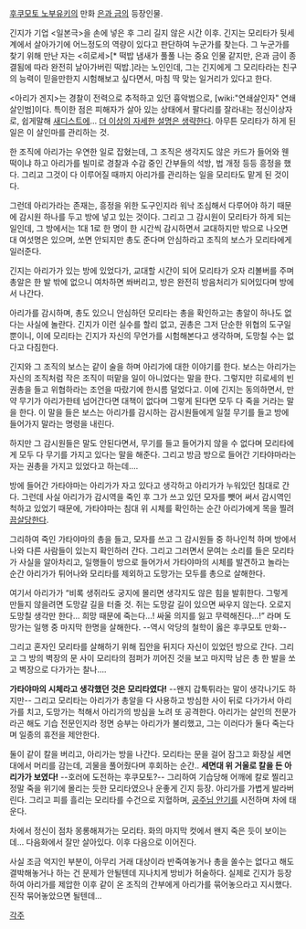 [[후쿠모토 노부유키]]의 만화 [[은과 금]]의 등장인물.

긴지가 기업 <일본극>을 손에 넣은 후 그리 길지 않은 시간 이후. 긴지는 모리타가 뒷세계에서 살아가기에 어느정도의 역량이 있다고 판단하여 누군가를 찾는다. 그 누군가를 찾기 위해 만난 자는 <히로세>[* 떡밥 냄새가 풀풀 나는 중요 인물 같지만, 은과 금이 종결됨에 따라 완전히 날아가버린 떡밥.]라는 노인인데, 그는 긴지에게 그 모리타라는 친구의 능력이 믿을만한지 시험해보고 싶다면서, 마침 딱 맞는 일거리가 있다고 한다.

<아리가 겐지>는 경찰이 전력으로 추적하고 있던 흉악범으로, [wiki:"연쇄살인자" 연쇄살인범]이다. 특이한 점은 피해자가 살아 있는 상태에서 팔다리를 잘라내는 정신이상자로, 쉽게말해 [[새디스트]]에… [[더 이상의 자세한 설명은 생략한다]]. 아무튼 모리타가 하게 된 일은 이 살인마를 관리하는 것. 

한 조직에 아리가는 우연한 일로 잡혔는데, 그 조직은 생각지도 않은 카드가 들어와 웬 떡이냐 하고 아리가를 빌미로 경찰과 수감 중인 간부들의 석방, 법 개정 등등 흥정을 했다. 그리고 그것이 다 이루어질 때까지 아리가를 관리하는 일을 모리타도 맡게 된 것이다.

그런데 아리가라는 존재는, 흥정을 위한 도구인지라 워낙 조심해서 다루어야 하기 때문에 감시원 하나를 두고 방에 넣고 있는 것이다. 그리고 그 감시원이 모리타가 하게 되는 일인데, 그 방에서는 1대 1로 한 명이 한 시간씩 감시하면서 교대하지만 밖으로 나오면 대 여섯명은 있으며, 쏘면 안되지만 총도 준다며 안심하라고 조직의 보스가 모리타에게 일러준다.

긴지는 아리가가 있는 방에 있었다가, 교대할 시간이 되어 모리타가 오자 리볼버를 주며 총알은 한 발 밖에 없으니 여차하면 쏴버리고, 방은 완전히 방음처리가 되어있다며 방에서 나간다.

아리가를 감시하며, 총도 있으니 안심하던 모리타는 총을 확인하고는 총알이 하나도 없다는 사실에 놀란다. 긴지가 이런 실수를 할리 없고, 권총은 그저 단순한 위협의 도구일 뿐이니, 이에 모리타는 긴지가 자신의 무언가를 시험해본다고 생각하며, 도망칠 수는 없다고 다짐한다.

긴지와 그 조직의 보스는 같이 술을 하며 아리가에 대한 이야기를 한다. 보스는 아리가는 자신의 조직처럼 작은 조직이 떠맡을 일이 아니었다는 말을 한다. 그렇지만 히로세의 빈 권총을 들고 위협하라는 조언을 따랐기에 한시름 덜었다고. 이에 긴지는 동의하면서, 만약 무기가 아리가한테 넘어간다면 대책이 없다며 그렇게 된다면 모두 다 죽을 거라는 말을 한다. 이 말을 들은 보스는 아리가를 감시하는 감시원들에게 일절 무기를 들고 방에 들어가지 말라는 명령을 내린다.

하지만 그 감시원들은 말도 안된다면서, 무기를 들고 들어가지 않을 수 없다며 모리타에게 모두 다 무기를 가지고 있다는 말을 해준다. 그리고 방금 방으로 들어간 기타야마라는 자는 권총을 가지고 있었다고 하는데….

방에 들어간 가타야마는 아리가가 자고 있다고 생각하고 아리가가 누워있던 침대로 간다. 그런데 사실 아리가가 감시역을 죽인 후 그가 쓰고 있던 모자를 뺏어 써서 감시역인 척하고 있었기 때문에, 가타야마는 침대 위 시체를 확인하는 순간 아리가에게 목을 찔려 [[끔살]]당한다.

그리하여 죽인 가타야마의 총을 들고, 모자를 쓰고 그 감시원들 중 하나인척 하며 방에서 나와 다른 사람들이 있는지 확인하러 간다. 그리고 그러면서 문여는 소리를 들은 모리타가 사실을 알아차리고, 일행들이 방으로 들어가서 가타야마의 시체를 발견하고 놀라는 순간 아리가가 튀어나와 모리타를 제외하고 도망가는 모두를 총으로 살해한다.

여기서 아리가가 “비록 생쥐라도 궁지에 몰리면 생각지도 않은 힘을 발휘한다. 그렇게 만들지 않을려면 도망갈 길을 터줄 것. 쥐는 도망갈 길이 있으면 싸우지 않는다. 오로지 도망칠 생각만 한다… 희망 때문에 죽는다…! 싸울 의지를 잃고 무력해진다…!” 라며 도망가는 일행 중 마지막 한명을 살해한다. --역시 악당의 철학이 옳은 후쿠모토 만화--

그리고 혼자인 모리타를 살해하기 위해 집안을 뒤지다 자신이 있었던 방으로 간다. 그리고 그 방의 벽장의 문 사이 모리타의 점퍼가 끼어진 것을 보고 마지막 남은 총 한 발을 쏘고 벽장으로 다가가는 찰나….

'''가타야마의 시체라고 생각했던 것은 모리타였다!''' --왠지 갑툭튀라는 말이 생각나기도 하지만-- 그리고 모리타는 아리가가 총알을 다 사용하고 방심한 사이 뒤로 다가가서 아리가를 치고, 도망가는 척해서 아리가의 방심을 노려 또 공격한다. 아리가는 살인의 전문가라곤 해도 기습 전문인지라 정면 승부는 아리가가 불리했고, 그는 이러다가 둘다 죽는다며 일종의 휴전을 제안한다.

둘이 같이 칼을 버리고, 아리가는 방을 나간다. 모리타는 문을 걸어 잠그고 화장실 세면대에서 머리를 감는데, 괴물을 풀어줬다며 후회하는 순간.. '''세면대 위 거울로 칼을 든 아리가가 보였다!''' --호러에 도전하는 후쿠모토?-- 그리하여 기습당해 어깨에 칼로 찔리고 정말 죽을 위기에 몰리는 듯한 모리타였으나 운좋게 긴지 등장. 아리가를 가볍게 발라버린다. 그리고 피를 흘리는 모리타를 수건으로 지혈하며, [[공주님 안기]]를 시전하며 차에 태운다.

차에서 정신이 점차 몽롱해져가는 모리타. 화의 마지막 컷에서 왠지 죽은 듯이 보이는데… 다음화에서 잘만 살아있다. 이후 다음으로 이어진다.

사실 조금 억지인 부분이, 아무리 거래 대상이라 반죽여놓거나 총을 쏠수는 없다고 해도 결박해놓거나 하는 건 문제가 안될텐데 지나치게 방비가 허술하다. 실제로 긴지가 등장하여 아리가를 제압한 이후 같이 온 조직의 간부에게 아리가를 묶어놓으라고 지시했다. 진작 묶어놓았으면 될텐데...

[[각주]]
